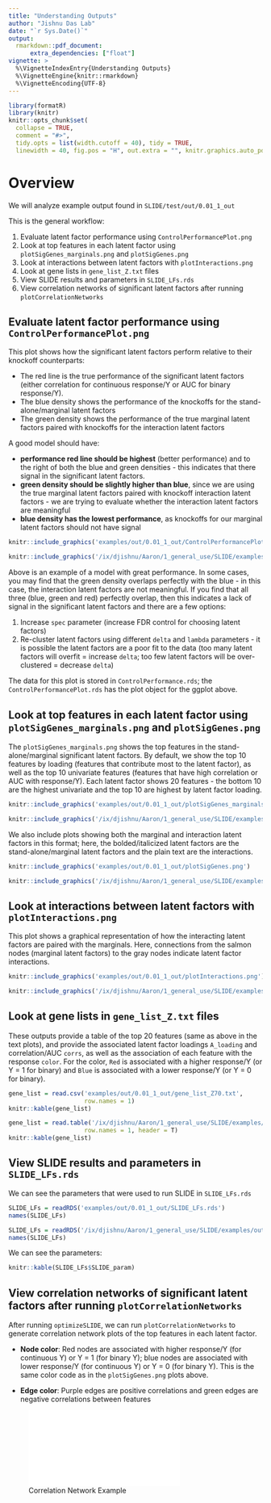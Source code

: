 ```yaml
---
title: "Understanding Outputs"
author: "Jishnu Das Lab"
date: "`r Sys.Date()`"
output: 
  rmarkdown::pdf_document:
      extra_dependencies: ["float"]
vignette: >
  %\VignetteIndexEntry{Understanding Outputs}
  %\VignetteEngine{knitr::rmarkdown}
  %\VignetteEncoding{UTF-8}
---
```

```r
library(formatR)
library(knitr)
knitr::opts_chunk$set(
  collapse = TRUE,
  comment = "#>",
  tidy.opts = list(width.cutoff = 40), tidy = TRUE,
  linewidth = 40, fig.pos = "H", out.extra = "", knitr.graphics.auto_pdf = TRUE)
```

# Overview
We will analyze example output found in `SLIDE/test/out/0.01_1_out`

This is the general workflow:

1. Evaluate latent factor performance using `ControlPerformancePlot.png`
2. Look at top features in each latent factor using `plotSigGenes_marginals.png` and `plotSigGenes.png`
3. Look at interactions between latent factors with `plotInteractions.png`
4. Look at gene lists in `gene_list_Z.txt` files
5. View SLIDE results and parameters in `SLIDE_LFs.rds` 
6. View correlation networks of significant latent factors after running `plotCorrelationNetworks`

## Evaluate latent factor performance using `ControlPerformancePlot.png`
This plot shows how the significant latent factors perform relative to their knockoff counterparts:

- The red line is the true performance of the significant latent factors (either correlation for continuous response/Y or AUC for binary response/Y).
- The blue density shows the performance of the knockoffs for the stand-alone/marginal latent factors 
- The green density shows the performance of the true marginal latent factors paired with knockoffs for the interaction latent factors

A good model should have:

- **performance red line should be highest** (better performance) and to the right of both the blue and green densities - this indicates that there signal in the significant latent factors.
- **green density should be slightly higher than blue**, since we are using the true marginal latent factors paired with knockoff interaction latent factors - we are trying to evaluate whether the interaction latent factors are meaningful
- **blue density has the lowest performance**, as knockoffs for our marginal latent factors should not have signal

```r
knitr::include_graphics('examples/out/0.01_1_out/ControlPerformancePlot.png')
```

```r
knitr::include_graphics('/ix/djishnu/Aaron/1_general_use/SLIDE/examples/out/0.1_0.5_out/ControlPerformancePlot.png')
```

Above is an example of a model with great performance. In some cases, you may find that the green density overlaps perfectly with the blue - in this case, the interaction latent factors are not meaningful. If you find that all three (blue, green and red) perfectly overlap, then this indicates a lack of signal in the significant latent factors and there are a few options:

1. Increase `spec` parameter (increase FDR control for choosing latent factors)
2. Re-cluster latent factors using different `delta` and `lambda` parameters - it is possible the latent factors are a poor fit to the data (too many latent factors will overfit = increase `delta`; too few latent factors will be over-clustered = decrease `delta`)

The data for this plot is stored in `ControlPerformance.rds`; the `ControlPerformancePlot.rds` has the plot object for the ggplot above. 

## Look at top features in each latent factor using `plotSigGenes_marginals.png` and `plotSigGenes.png`
The `plotSigGenes_marginals.png` shows the top features in the stand-alone/marginal significant latent factors. By default, we show the top 10 features by loading (features that contribute most to the latent factor), as well as the top 10 univariate features (features that have high correlation or AUC with response/Y). Each latent factor shows 20 features - the bottom 10 are the highest univariate and the top 10 are highest by latent factor loading. 

```r
knitr::include_graphics('examples/out/0.01_1_out/plotSigGenes_marginals.png')
```

```r
knitr::include_graphics('/ix/djishnu/Aaron/1_general_use/SLIDE/examples/out/0.1_0.5_out/plotSigGenes_marginals.png')
```


We also include plots showing both the marginal and interaction latent factors in this format; here, the bolded/italicized latent factors are the stand-alone/marginal latent factors and the plain text are the interactions.
```r
knitr::include_graphics('examples/out/0.01_1_out/plotSigGenes.png')
```

```r
knitr::include_graphics('/ix/djishnu/Aaron/1_general_use/SLIDE/examples/out/0.1_0.5_out/plotSigGenes.png')
```


## Look at interactions between latent factors with `plotInteractions.png`
This plot shows a graphical representation of how the interacting latent factors are paired with the marginals.
Here, connections from the salmon nodes (marginal latent factors) to the gray nodes indicate latent factor interactions.
```r
knitr::include_graphics('examples/out/0.01_1_out/plotInteractions.png')
```

```r
knitr::include_graphics('/ix/djishnu/Aaron/1_general_use/SLIDE/examples/out/0.1_0.5_out/plotInteractions.png')
```

## Look at gene lists in `gene_list_Z.txt` files
These outputs provide a table of the top 20 features (same as above in the text plots), and provide the associated latent factor loadings `A_loading` and correlation/AUC `corrs`, as well as the association of each feature with the response `color`. For the color, `Red` is associated with a higher response/Y (or Y = 1 for binary) and `Blue` is associated with a lower response/Y (or Y = 0 for binary). 
```r
gene_list = read.csv('examples/out/0.01_1_out/gene_list_Z70.txt',
                     row.names = 1)
knitr::kable(gene_list)
```

```r
gene_list = read.table('/ix/djishnu/Aaron/1_general_use/SLIDE/examples/out/0.1_0.5_out/gene_list_Z70.txt',
                     row.names = 1, header = T)
knitr::kable(gene_list)
```

## View SLIDE results and parameters in `SLIDE_LFs.rds` 
We can see the parameters that were used to run SLIDE in `SLIDE_LFs.rds`
```r
SLIDE_LFs = readRDS('examples/out/0.01_1_out/SLIDE_LFs.rds')
names(SLIDE_LFs)
```

```r
SLIDE_LFs = readRDS('/ix/djishnu/Aaron/1_general_use/SLIDE/examples/out/0.1_0.5_out/SLIDE_LFs.rds')
names(SLIDE_LFs)
```

We can see the parameters:
```r
knitr::kable(SLIDE_LFs$SLIDE_param)
```


## View correlation networks of significant latent factors after running `plotCorrelationNetworks`
After running `optimizeSLIDE`, we can run `plotCorrelationNetworks` to generate correlation network plots of the top features in each latent factor.

- **Node color**: Red nodes are associated with higher response/Y (for continuous Y) or Y = 1 (for binary Y); blue nodes are associated with lower response/Y (for continuous Y) or Y = 0 (for binary Y). This is the same color code as in the `plotSigGenes.png` plots above.

- **Edge color**: Purple edges are positive correlations and green edges are negative correlations between features

![Correlation Network Example](build_files/correlation_network_example.pdf)




